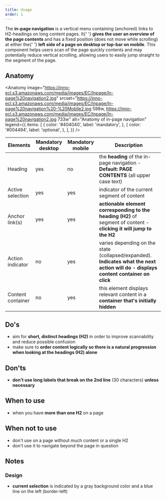 ```yaml
---
title: Usage
order: 1
---
```



<Paragraph size="lead">
  The <strong>in-page navigation</strong> is a vertical menu containing
  (anchored) links to H2-headings on long content pages. It{' '}
  <strong>gives the user an overview of the page contents</strong> and has a
  fixed position (does not move while scrolling) at either the{' '}
  <strong>left side of a page on desktop or top-bar on mobile</strong>. This
  component helps users scan of the page quickly contents and may potentially
  reduce vertical scrolling, allowing users to easily jump straight to the
  segment of the page.
</Paragraph>

## Anatomy

<Anatomy
  image="https://inno-ecl.s3.amazonaws.com/media/images/EC/Inpage/In-page%20navigation2.jpg"
  srcset="https://inno-ecl.s3.amazonaws.com/media/images/EC/Inpage/In-page%20navigation%20-%20Mobile2.jpg 598w, https://inno-ecl.s3.amazonaws.com/media/images/EC/Inpage/In-page%20navigation2.jpg 733w"
  alt="Anatomy of in-page navigation"
  legend={{
    items: [
      {
        color: '#404040',
        label: 'mandatory',
      },
      {
        color: '#004494',
        label: 'optional',
      },
    ],
  }}
/>

| Elements          | Mandatory desktop | Mandatory mobile | Description                                                                                                                          |
| ----------------- | ----------------- | ---------------- | ------------------------------------------------------------------------------------------------------------------------------------ |
| Heading           | yes               | no               | the **heading** of the in-page navigation - **Default: PAGE CONTENTS** (all upper case text)                                         |
| Active selection  | yes               | yes              | indicator of the current segment of content                                                                                          |
| Anchor link(s)    | yes               | yes              | **actionable element corresponding to the heading (H2)** of segment of content - **clicking it will jump to the H2**                 |
| Action indicator  | no                | yes              | varies depending on the state (collapsed/expanded). **Indicates what the next action will do - displays content container on click** |
| Content container | no                | yes              | this element displays relevant content in a **container that's initially hidden**                                                    |

## Do's

- aim for **short, distinct headings (H2)** in order to improve scannability and reduce possible confusion
- make sure to **order content logically so there is a natural progression when looking at the headings (H2) alone**

## Don'ts

- **don't use long labels that break on the 2nd line** (30 characters) **unless necessary**

## When to use

- when you have **more than one H2** on a page

## When not to use

- don't use on a page without much content or a single H2
- don't use it to navigate beyond the page in question

## Notes

### Design

- **current selection** is indicated by a gray background color and a blue line on the left (border-left)
